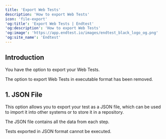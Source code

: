 ```yaml
---
title: 'Export Web Tests'
description: 'How to export Web Tests'
icon: 'file-export'
'og:title': 'Export Web Tests | Endtest'
'og:description': 'How to export Web Tests'
'og:image': 'https://app.endtest.io/images/endtest_black_logo_og.png'
'og:site_name': 'Endtest'
---
```

    
## Introduction
    
You have the option to export your Web Tests.
    
<Info> The option to export Web Tests in executable format has been removed. </Info>
    
## 1. JSON File
    
This option allows you to export your test as a JSON file, which can be used to import it into other systems or to store it in a repository.
    
The JSON file contains all the data from each step.
    
<Info> Tests exported in JSON format cannot be executed. </Info>
